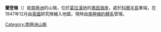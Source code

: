 {{coord|66|50|S|63|54|W|source:GNIS|display=title}}

'''蘭登嶺'''（{{lang-en|Landen Ridge}}）是[[南極洲|南極洲]]的山嶺，位於[[葛拉漢地|葛拉漢地]]的[[弗因海岸|弗因海岸]]，處於[[科爾半島|科爾半島]]東端，在1947年12月由[[英國|英國]]研究隊繪入地圖，現時由[[南極條約體系|南極條約體系]]管理。

{{DEFAULTSORT:Landen Ridge}}
[[Category:南極洲山脈|Category:南極洲山脈]]


{{FoynCoast-geo-stub}}
